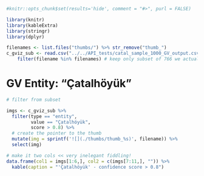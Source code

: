 ```r
#knitr::opts_chunk$set(results='hide', comment = "#>", purl = FALSE)

library(knitr)
library(kableExtra)
library(stringr)
library(dplyr)

filenames <- list.files("thumbs/") %>% str_remove("thumb_")
c_gviz_sub <- read.csv("../../API_tests/catal_sample_1000_GV_output.csv") %>%   # read peter's data here 
    filter(filename %in% filenames) # keep only subset of 766 we actually have thumbnail images of
```

# GV Entity: "Çatalhöyük"

```r

# filter from subset 

imgs <- c_gviz_sub %>% 
  filter(type == "entity", 
         value == "Çatalhöyük",
         score > 0.8) %>% 
  # create the pointer to the thumb
  mutate(img = sprintf('![](./thumbs/thumb_%s)', filename)) %>% 
  select(img) 

# make it two cols << very inelegant fiddling!
data.frame(col1 = imgs[1:6,], col2 = c(imgs[7:11,], "")) %>% 
  kable(caption = "'Çatalhöyük' - confidence score > 0.8")

```
  

